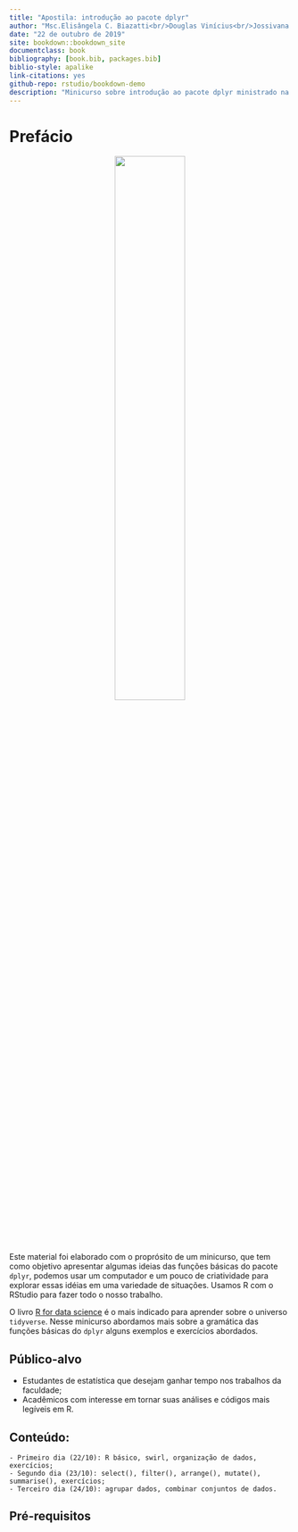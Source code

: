 ```yaml
--- 
title: "Apostila: introdução ao pacote dplyr"
author: "Msc.Elisângela C. Biazatti<br/>Douglas Vinícius<br/>Jossivana Macedo"
date: "22 de outubro de 2019"
site: bookdown::bookdown_site
documentclass: book
bibliography: [book.bib, packages.bib]
biblio-style: apalike
link-citations: yes
github-repo: rstudio/bookdown-demo
description: "Minicurso sobre introdução ao pacote dplyr ministrado na XIX SEMAT.."
---
```


# Prefácio

<center><img src='imagens/dplyr.png' style = 'width:50%;'></center>

Este material foi elaborado com o proprósito de um minicurso, que tem como objetivo apresentar algumas ideias das funções básicas do pacote `dplyr`, podemos usar um computador e um pouco de criatividade para explorar essas idéias em uma variedade de situações. Usamos R com o RStudio para fazer todo o nosso trabalho.

O livro [R for data science](https://r4ds.had.co.nz/) é o mais indicado para aprender sobre o universo `tidyverse`. Nesse minicurso abordamos mais sobre a gramática das funções básicas do `dplyr` alguns exemplos e exercícios abordados. 

## Público-alvo

  - Estudantes de estatística que desejam ganhar tempo nos trabalhos da faculdade;
  - Acadêmicos com interesse em tornar suas análises e códigos mais legíveis em R.

## Conteúdo:

    - Primeiro dia (22/10): R básico, swirl, organização de dados, exercícios; 
    - Segundo dia (23/10): select(), filter(), arrange(), mutate(), summarise(), exercícios;
    - Terceiro dia (24/10): agrupar dados, combinar conjuntos de dados.
    

## Pré-requisitos

